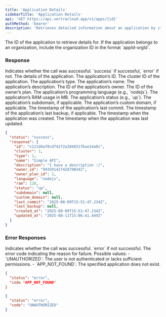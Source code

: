 ```yaml
---
title: 'Application Details'
sidebarTitle: 'Application Details'
api: 'GET https://api.vertracloud.app/v1/apps/{id}'
authMethod: 'bearer'
description: 'Retrieves detailed information about an application by its ID.'
---
```


<ParamField path="id" type="string" required>
  The ID of the application to retrieve details for. If the application belongs to an organization, include the organization ID in the format `appId-orgId`.
</ParamField>

### Response

<ResponseField name="status" type="string">
  Indicates whether the call was successful. `success` if successful, `error` if not.
</ResponseField>

<ResponseField name="response" type="object">
  The details of the application.

  <Expandable title="Toggle object">

  <ResponseField name="id" type="string">
    The application’s ID.
  </ResponseField>

  <ResponseField name="cluster" type="integer">
    The cluster ID of the application.
  </ResponseField>

  <ResponseField name="type" type="integer">
    The application’s type.
  </ResponseField>

  <ResponseField name="name" type="string">
    The application’s name.
  </ResponseField>

  <ResponseField name="description" type="string">
    The application’s description.
  </ResponseField>

  <ResponseField name="owner_id" type="string">
    The ID of the application’s owner.
  </ResponseField>

  <ResponseField name="owner_plan_id" type="integer">
    The ID of the owner’s plan.
  </ResponseField>

  <ResponseField name="language" type="string">
    The application’s programming language (e.g., `nodejs`).
  </ResponseField>

  <ResponseField name="ram" type="integer">
    The application’s RAM usage in MB.
  </ResponseField>

  <ResponseField name="status" type="string">
    The application’s status (e.g., `up`).
  </ResponseField>

  <ResponseField name="subdomain" type="string | null">
    The application’s subdomain, if applicable.
  </ResponseField>

  <ResponseField name="custom_domain" type="string | null">
    The application’s custom domain, if applicable.
  </ResponseField>

  <ResponseField name="last_commit" type="string" format="date-time">
    The timestamp of the application’s last commit.
  </ResponseField>

  <ResponseField name="last_backup" type="string | null" format="date-time">
    The timestamp of the application’s last backup, if applicable.
  </ResponseField>

  <ResponseField name="created_at" type="string" format="date-time">
    The timestamp when the application was created.
  </ResponseField>

  <ResponseField name="updated_at" type="string" format="date-time">
    The timestamp when the application was last updated.
  </ResponseField>

  </Expandable>
</ResponseField>

<ResponseExample>

```json Response
{
  "status": "success",
  "response": {
    "id": "v111d4af8cd74272a284831fbae14a8v",
    "cluster": 1,
    "type": 1,
    "name": "Simple API",
    "description": "I have a description :)",
    "owner_id": "993591427428790342",
    "owner_plan_id": 1,
    "language": "nodejs",
    "ram": 128,
    "status": "up",
    "subdomain": null,
    "custom_domain": null,
    "last_commit": "2025-08-09T15:51:47.234Z",
    "last_backup": null,
    "created_at": "2025-08-09T15:51:47.234Z",
    "updated_at": "2025-08-11T15:06:41.449Z"
  }
}
```

</ResponseExample>

### Error Responses

<ResponseField name="status" type="string">
  Indicates whether the call was successful. `error` if not successful.
</ResponseField>

<ResponseField name="code" type="string">
  The error code indicating the reason for failure. Possible values:
  - `UNAUTHORIZED`: The user is not authenticated or lacks sufficient permissions.
  - `APP_NOT_FOUND`: The specified application does not exist.
</ResponseField>

<ResponseExample>

```json Error Response (404)
{
  "status": "error",
  "code "APP_NOT_FOUND"
}
```

```json Error Response (403)
{
  "status": "error",
  "code": "UNAUTHORIZED"
}
```

</ResponseExample>